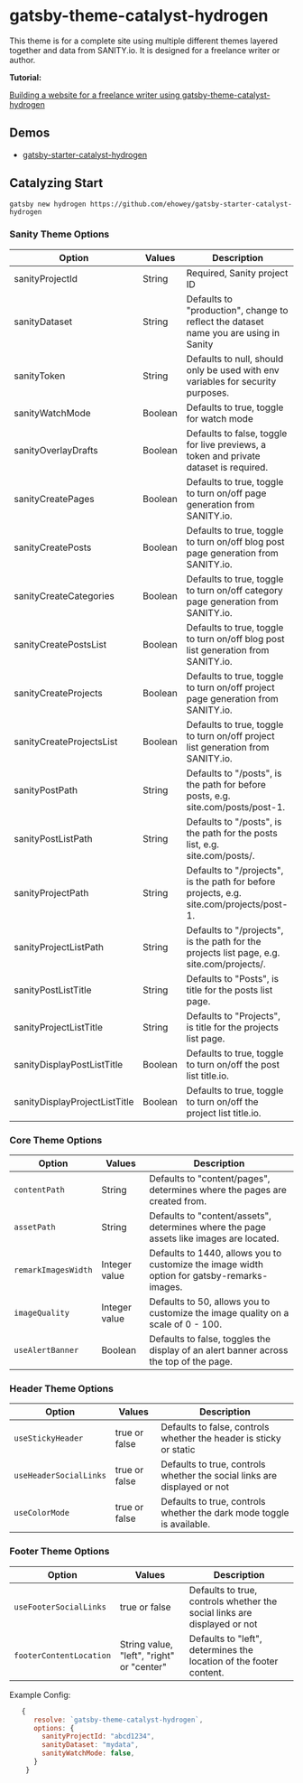 <Seo
  title="Gatsby-Theme-Catalyst-Hydrogen"
  description="Gatsby Theme Catalyst Hydrogen is a complete theme and site built using Catalyst themes and SANITY.io as the CMS provider. It was designed for use by a freelance writer. Gatsby Theme Catalyst is an opinionated set of integrated themes and starters to accelerate your next Gatsby project."
/>

# gatsby-theme-catalyst-hydrogen

This theme is for a complete site using multiple different themes layered together and data from SANITY.io. It is designed for a freelance writer or author.

**Tutorial:**

[Building a website for a freelance writer using gatsby-theme-catalyst-hydrogen](/docs/tutorials/building-a-website-for-a-freelance-writer-using-gatsby-theme-catalyst-hydrogen)

## Demos

- [gatsby-starter-catalyst-hydrogen](https://gatsby-starter-catalyst-hydrogen.netlify.app/)

## Catalyzing Start

`gatsby new hydrogen https://github.com/ehowey/gatsby-starter-catalyst-hydrogen`

### Sanity Theme Options

| Option                        | Values  | Description                                                                               |
| ----------------------------- | ------- | ----------------------------------------------------------------------------------------- |
| sanityProjectId               | String  | Required, Sanity project ID                                                               |
| sanityDataset                 | String  | Defaults to "production", change to reflect the dataset name you are using in Sanity      |
| sanityToken                   | String  | Defaults to null, should only be used with env variables for security purposes.           |
| sanityWatchMode               | Boolean | Defaults to true, toggle for watch mode                                                   |
| sanityOverlayDrafts           | Boolean | Defaults to false, toggle for live previews, a token and private dataset is required.     |
| sanityCreatePages             | Boolean | Defaults to true, toggle to turn on/off page generation from SANITY.io.                   |
| sanityCreatePosts             | Boolean | Defaults to true, toggle to turn on/off blog post page generation from SANITY.io.         |
| sanityCreateCategories        | Boolean | Defaults to true, toggle to turn on/off category page generation from SANITY.io.          |
| sanityCreatePostsList         | Boolean | Defaults to true, toggle to turn on/off blog post list generation from SANITY.io.         |
| sanityCreateProjects          | Boolean | Defaults to true, toggle to turn on/off project page generation from SANITY.io.           |
| sanityCreateProjectsList      | Boolean | Defaults to true, toggle to turn on/off project list generation from SANITY.io.           |
| sanityPostPath                | String  | Defaults to "/posts", is the path for before posts, e.g. site.com/posts/post-1.           |
| sanityPostListPath            | String  | Defaults to "/posts", is the path for the posts list, e.g. site.com/posts/.               |
| sanityProjectPath             | String  | Defaults to "/projects", is the path for before projects, e.g. site.com/projects/post-1.  |
| sanityProjectListPath         | String  | Defaults to "/projects", is the path for the projects list page, e.g. site.com/projects/. |
| sanityPostListTitle           | String  | Defaults to "Posts", is title for the posts list page.                                    |
| sanityProjectListTitle        | String  | Defaults to "Projects", is title for the projects list page.                              |
| sanityDisplayPostListTitle    | Boolean | Defaults to true, toggle to turn on/off the post list title.io.                           |
| sanityDisplayProjectListTitle | Boolean | Defaults to true, toggle to turn on/off the project list title.io.                        |

### Core Theme Options

| Option              | Values        | Description                                                                                 |
| ------------------- | ------------- | ------------------------------------------------------------------------------------------- |
| `contentPath`       | String        | Defaults to "content/pages", determines where the pages are created from.                   |
| `assetPath`         | String        | Defaults to "content/assets", determines where the page assets like images are located.     |
| `remarkImagesWidth` | Integer value | Defaults to 1440, allows you to customize the image width option for gatsby-remarks-images. |
| `imageQuality`      | Integer value | Defaults to 50, allows you to customize the image quality on a scale of 0 - 100.            |
| `useAlertBanner`    | Boolean       | Defaults to false, toggles the display of an alert banner across the top of the page.       |

### Header Theme Options

| Option                 | Values        | Description                                                              |
| ---------------------- | ------------- | ------------------------------------------------------------------------ |
| `useStickyHeader`      | true or false | Defaults to false, controls whether the header is sticky or static       |
| `useHeaderSocialLinks` | true or false | Defaults to true, controls whether the social links are displayed or not |
| `useColorMode`         | true or false | Defaults to true, controls whether the dark mode toggle is available.    |

### Footer Theme Options

| Option                  | Values                                    | Description                                                              |
| ----------------------- | ----------------------------------------- | ------------------------------------------------------------------------ |
| `useFooterSocialLinks`  | true or false                             | Defaults to true, controls whether the social links are displayed or not |
| `footerContentLocation` | String value, "left", "right" or "center" | Defaults to "left", determines the location of the footer content.       |

Example Config:

```js
   {
      resolve: `gatsby-theme-catalyst-hydrogen`,
      options: {
        sanityProjectId: "abcd1234",
        sanityDataset: "mydata",
        sanityWatchMode: false,
      }
    }
```
